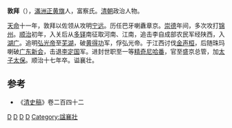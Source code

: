 {{Manchu name|[[富察氏|富察]]}}
'''敦拜'''（{{bd|？||1660年||}}），[[滿洲正黄旗|滿洲正黄旗]]人，富察氏。[[清朝|清朝]]政治人物。

[[天命|天命]]十一年，敦拜以佐领从攻明[[宁远|宁远]]。历任巴牙喇纛章京。[[崇德|崇德]]年间，多次攻打[[锦州|锦州]]。[[顺治|顺治]]初年，入关后从[[多铎|多铎]]南征取河南、江南，追击李自成部农民军经陕西，入[[湖广|湖广]]。追明[[弘光帝|弘光帝]]至[[芜湖|芜湖]]，破[[黄得功|黄得功]]军，俘弘光帝。于江西讨伐[[金声桓|金声桓]]，后随珠玛喇破[[广东|广东]][[新会|新会]]，击退[[李定国|李定国]]军。进封世职至一等[[精奇尼哈番|精奇尼哈番]]，官至盛京总管，加[[太子太保|太子太保]]。顺治十七年卒。谥襄壮。

==参考==
*《[[清史稿|清史稿]]》卷二百四十二
{{清朝人物小作品}}

[[Category:清朝太子太保|D]]
[[Category:正黃旗滿洲人|D]]
[[Category:清朝一等子|D]]
[[Category:富察氏|D]]
[[Category:諡襄壯|Category:諡襄壯]]